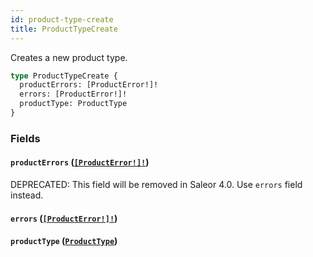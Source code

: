 ```yaml
---
id: product-type-create
title: ProductTypeCreate
---
```


Creates a new product type.

```graphql
type ProductTypeCreate {
  productErrors: [ProductError!]!
  errors: [ProductError!]!
  productType: ProductType
}
```

### Fields

#### `productErrors` ([`[ProductError!]!`](/docs/developer/api-reference/objects/product-error))

<span class="badge badge--warning">DEPRECATED: This field will be removed in Saleor 4.0. Use `errors` field instead.</span>

#### `errors` ([`[ProductError!]!`](/docs/developer/api-reference/objects/product-error))

#### `productType` ([`ProductType`](/docs/developer/api-reference/objects/product-type))

